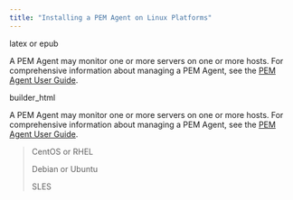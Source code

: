 ```yaml
---
title: "Installing a PEM Agent on Linux Platforms"
---
```


<div id="installing_pem_agent_on_linux" class="registered_link"></div>


<div id="linux_installation" class="registered_link"></div>



<div class="only">

latex or epub

A PEM Agent may monitor one or more servers on one or more hosts. For comprehensive information about managing a PEM Agent, see the [PEM Agent User Guide](https://www.enterprisedb.com/edb-docs/p/edb-postgres-enterprise-manager).

</div>

<div class="only">

builder\_html

A PEM Agent may monitor one or more servers on one or more hosts. For comprehensive information about managing a PEM Agent, see the [PEM Agent User Guide](https://www.enterprisedb.com/edb-docs/p/edb-postgres-enterprise-manager).

> <div class="tabs">
>
> <div class="tab">
>
> CentOS or RHEL
>
> </div>
>
> <div class="tab">
>
> Debian or Ubuntu
>
> </div>
>
> <div class="tab">
>
> SLES
>
> </div>
>
> </div>

</div>
